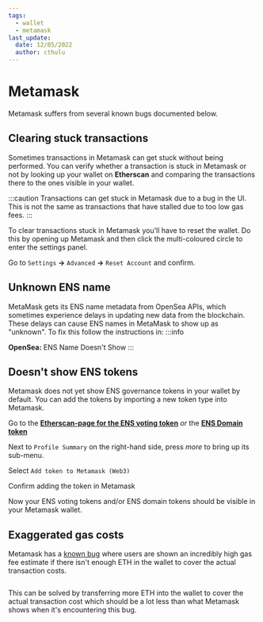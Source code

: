 ```yaml
---
tags:
  - wallet
  - metamask
last_update:
  date: 12/05/2022
  author: cthulu
---
```



# Metamask
Metamask suffers from several known bugs documented below.

## Clearing stuck transactions
Sometimes transactions in Metamask can get stuck without being performed. You can verify whether a transaction is stuck in Metamask or not by looking up your wallet on <Link to="https://etherscan.io"><b>Etherscan</b></Link> and comparing the transactions there to the ones visible in your wallet.

:::caution
Transactions can get stuck in Metamask due to a bug in the UI. This is not the same as transactions that have stalled due to too low gas fees.
:::

To clear transactions stuck in Metamask you'll have to reset the wallet. Do this by opening up Metamask and then click the multi-coloured circle to enter the settings panel.
<BrowserWindow url="support.ensmods.xyz">
  <Image img="/img/metamask-stuck1.webp"/>
</BrowserWindow>

Go to `Settings` **→** `Advanced` **→** `Reset Account` and confirm.

## Unknown ENS name
MetaMask gets its ENS name metadata from OpenSea APIs, which sometimes experience delays in updating new data from the blockchain. These delays can cause ENS names in MetaMask to show up as "unknown".
To fix this follow the instructions in:
:::info
<Link to="/docs/faq/marketplaces/opensea#ens-name-doesnt-show">
  <b>OpenSea:</b> ENS Name Doesn't Show
</Link>
:::

## Doesn't show ENS tokens
Metamask does not yet show ENS governance tokens in your wallet by default.  You can add the tokens by importing a new token type into Metamask.

Go to the [**Etherscan-page for the ENS voting token**](https://etherscan.io/token/0xc18360217d8f7ab5e7c516566761ea12ce7f9d72) *or* the [**ENS Domain token**](https://etherscan.io/token/0x57f1887a8bf19b14fc0df6fd9b2acc9af147ea85)

Next to `Profile Summary` on the right-hand side, press *more* to bring up its sub-menu.
<BrowserWindow url="etherscan.io">
  <Image img="/img/metamask-unknown1.webp"/>
</BrowserWindow>

Select `Add token to Metamask (Web3)`
<BrowserWindow url="support.ensmods.xyz">
  <Image img="/img/metamask-unknown2.webp"/>
</BrowserWindow>

Confirm adding the token in Metamask  
<BrowserWindow url="support.ensmods.xyz">
  <Image img="/img/metamask-unknown3.webp"/>
</BrowserWindow>

Now your ENS voting tokens and/or ENS domain tokens should be visible in your Metamask wallet.

## Exaggerated gas costs
Metamask has a [known bug](https://github.com/MetaMask/metamask-extension/issues/13135) where users are shown an incredibly high gas fee estimate if there isn't enough ETH in the wallet to cover the actual transaction costs.

<BrowserWindow url="support.ensmods.xyz">
  <Image img="/img/metamask-exaggerated1.webp"/>
</BrowserWindow>

This can be solved by transferring more ETH into the wallet to cover the actual transaction cost which should be a lot less than what Metamask shows when it's encountering this bug.
